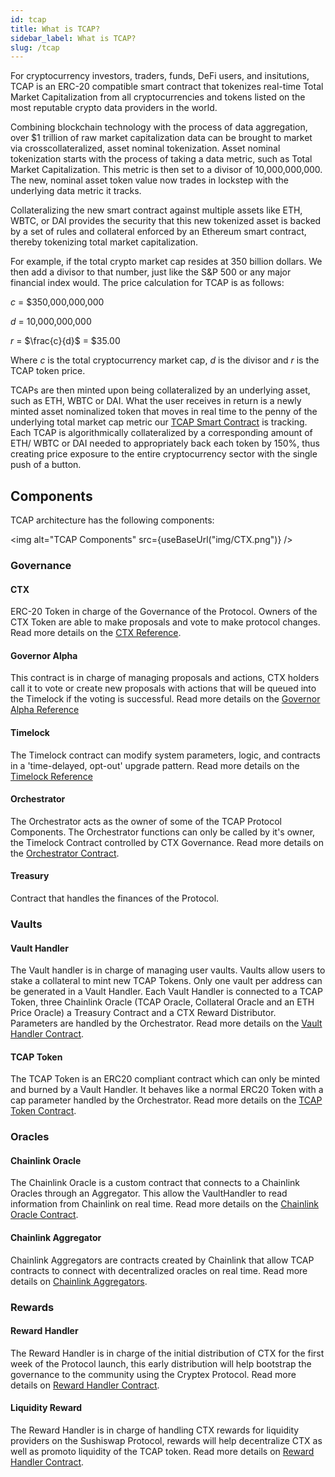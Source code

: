 ```yaml
---
id: tcap
title: What is TCAP?
sidebar_label: What is TCAP?
slug: /tcap
---
```



<link
    rel="stylesheet"
    href="https://cdn.jsdelivr.net/npm/katex@0.12.0/dist/katex.min.css"
    integrity="sha384-AfEj0r4/OFrOo5t7NnNe46zW/tFgW6x/bCJG8FqQCEo3+Aro6EYUG4+cU+KJWu/X"
    crossorigin="anonymous"
/>

For cryptocurrency investors, traders, funds, DeFi users, and insitutions, TCAP is an ERC-20 compatible smart contract that tokenizes real-time Total Market Capitalization from all cryptocurrencies and tokens listed on the most reputable crypto data providers in the world.

Combining blockchain technology with the process of data aggregation, over $1 trillion of raw market capitalization data can be brought to market via crosscollateralized, asset nominal tokenization. Asset nominal tokenization starts with the process of taking a data metric, such as Total Market Capitalization. This metric is then set to a divisor of 10,000,000,000. The new, nominal asset token value now trades in lockstep with the underlying data metric it tracks.

Collateralizing the new smart contract against multiple assets like ETH, WBTC, or DAI provides the security that this new tokenized asset is backed by a set of rules and collateral enforced by an Ethereum smart contract, thereby tokenizing total market capitalization.

For example, if the total crypto market cap resides at 350 billion dollars. We then add a divisor to that number, just like the S&P 500 or any major financial index would. The price calculation for TCAP is as follows:

$c$ = \$350,000,000,000

$d$ = 10,000,000,000

$r$ = $\frac{c}{d}$ = \$35.00

Where $c$ is the total cryptocurrency market cap, $d$ is the divisor and $r$ is the TCAP token price.

TCAPs are then minted upon being collateralized by an underlying asset, such as ETH, WBTC or DAI. What the user receives in return is a newly minted asset nominalized token that moves in real time to the penny of the underlying total market cap metric our [TCAP Smart Contract](contracts/tcap) is tracking. Each TCAP is algorithmically collateralized by a corresponding amount of ETH/ WBTC or DAI needed to appropriately back each token by 150%, thus creating price exposure to the entire cryptocurrency sector with the single push of a button.

## Components

TCAP architecture has the following components:

<img alt="TCAP Components" src={useBaseUrl("img/CTX.png")} />

### Governance

#### CTX

ERC-20 Token in charge of the Governance of the Protocol. Owners of the CTX Token are able to make proposals and vote to make protocol changes. Read more details on the [CTX Reference](governance/reference#read-only-functions-ctx).

#### Governor Alpha

This contract is in charge of managing proposals and actions, CTX holders call it to vote or create new proposals with actions that will be queued into the Timelock if the voting is successful. Read more details on the
[Governor Alpha Reference](governance/reference#read-only-functions-governor-alpha)

#### Timelock

The Timelock contract can modify system parameters, logic, and contracts in a 'time-delayed, opt-out' upgrade pattern. Read more details on the [Timelock Reference](governance/reference#timelock)

#### Orchestrator

The Orchestrator acts as the owner of some of the TCAP Protocol Components. The Orchestrator functions can only be called by it's owner, the Timelock Contract controlled by CTX Governance. Read more details on the [Orchestrator Contract](contracts/orchestrator).

#### Treasury

Contract that handles the finances of the Protocol.

### Vaults

#### Vault Handler

The Vault handler is in charge of managing user vaults. Vaults allow users to stake a collateral to mint new TCAP Tokens. Only one vault per address can be generated in a Vault Handler. Each Vault Handler is connected to a TCAP Token, three Chainlink Oracle (TCAP Oracle, Collateral Oracle and an ETH Price Oracle) a Treasury Contract and a CTX Reward Distributor. Parameters are handled by the Orchestrator. Read more details on the [Vault Handler Contract](contracts/ivaulthandler).

#### TCAP Token

The TCAP Token is an ERC20 compliant contract which can only be minted and burned by a Vault Handler. It behaves like a normal ERC20 Token with a cap parameter handled by the Orchestrator. Read more details on the [TCAP Token Contract](contracts/tcap).

### Oracles

#### Chainlink Oracle

The Chainlink Oracle is a custom contract that connects to a Chainlink Oracles through an Aggregator. This allow the VaultHandler to read information from Chainlink on real time. Read more details on the [Chainlink Oracle Contract](contracts/chainlink).

#### Chainlink Aggregator

Chainlink Aggregators are contracts created by Chainlink that allow TCAP contracts to connect with decentralized oracles on real time. Read more details on [Chainlink Aggregators](https://docs.chain.link/docs/get-the-latest-price).

### Rewards

#### Reward Handler

The Reward Handler is in charge of the initial distribution of CTX for the first week of the Protocol launch, this early distribution will help bootstrap the governance to the community using the Cryptex Protocol. Read more details on [Reward Handler Contract](contracts/rewardhandler).

#### Liquidity Reward

The Reward Handler is in charge of handling CTX rewards for liquidity providers on the Sushiswap Protocol, rewards will help decentralize CTX as well as promoto liquidity of the TCAP token. Read more details on [Reward Handler Contract](contracts/rewardhandler).
